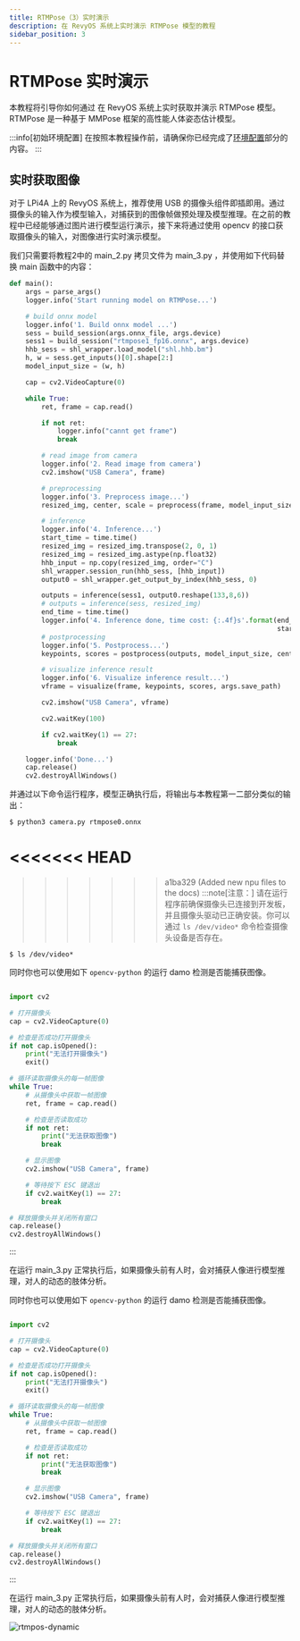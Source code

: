 ```yaml
---
title: RTMPose（3）实时演示
description: 在 RevyOS 系统上实时演示 RTMPose 模型的教程
sidebar_position: 3
---
```



# RTMPose 实时演示

本教程将引导你如何通过 在 RevyOS 系统上实时获取并演示 RTMPose 模型。RTMPose 是一种基于 MMPose 框架的高性能人体姿态估计模型。

:::info[初始环境配置]
在按照本教程操作前，请确保你已经完成了[环境配置](../../env)部分的内容。
:::

## 实时获取图像


对于 LPi4A 上的 RevyOS 系统上，推荐使用 USB 的摄像头组件即插即用。通过摄像头的输入作为模型输入，对捕获到的图像帧做预处理及模型推理。在之前的教程中已经能够通过图片进行模型运行演示，接下来将通过使用 opencv 的接口获取摄像头的输入，对图像进行实时演示模型。


我们只需要将教程2中的 main_2.py 拷贝文件为 main_3.py ，并使用如下代码替换 main 函数中的内容：


```python
def main():
    args = parse_args()
    logger.info('Start running model on RTMPose...')

    # build onnx model
    logger.info('1. Build onnx model ...')
    sess = build_session(args.onnx_file, args.device)
    sess1 = build_session("rtmpose1_fp16.onnx", args.device)
    hhb_sess = shl_wrapper.load_model("shl.hhb.bm")
    h, w = sess.get_inputs()[0].shape[2:]
    model_input_size = (w, h)

    cap = cv2.VideoCapture(0)

    while True:
        ret, frame = cap.read()

        if not ret:
            logger.info("cannt get frame")
            break

        # read image from camera
        logger.info('2. Read image from camera')
        cv2.imshow("USB Camera", frame)

        # preprocessing
        logger.info('3. Preprocess image...')
        resized_img, center, scale = preprocess(frame, model_input_size)

        # inference
        logger.info('4. Inference...')
        start_time = time.time()
        resized_img = resized_img.transpose(2, 0, 1)
        resized_img = resized_img.astype(np.float32)
        hhb_input = np.copy(resized_img, order="C")
        shl_wrapper.session_run(hhb_sess, [hhb_input])
        output0 = shl_wrapper.get_output_by_index(hhb_sess, 0)

        outputs = inference(sess1, output0.reshape(133,8,6))
        # outputs = inference(sess, resized_img)
        end_time = time.time()
        logger.info('4. Inference done, time cost: {:.4f}s'.format(end_time -
                                                                   start_time))
        # postprocessing
        logger.info('5. Postprocess...')
        keypoints, scores = postprocess(outputs, model_input_size, center, scale)

        # visualize inference result
        logger.info('6. Visualize inference result...')
        vframe = visualize(frame, keypoints, scores, args.save_path)

        cv2.imshow("USB Camera", vframe)

        cv2.waitKey(100)

        if cv2.waitKey(1) == 27:
            break

    logger.info('Done...')
    cap.release()
    cv2.destroyAllWindows()
```

并通过以下命令运行程序，模型正确执行后，将输出与本教程第一二部分类似的输出：

```shell-session
$ python3 camera.py rtmpose0.onnx
```

<<<<<<< HEAD
=======

>>>>>>> a1ba329 (Added new npu files to the docs)
:::note[注意：]
请在运行程序前确保摄像头已连接到开发板，并且摄像头驱动已正确安装。你可以通过 `ls /dev/video*` 命令检查摄像头设备是否存在。
```shell-session
$ ls /dev/video*
```

同时你也可以使用如下 `opencv-python` 的运行 damo 检测是否能捕获图像。

```python

import cv2

# 打开摄像头
cap = cv2.VideoCapture(0)

# 检查是否成功打开摄像头
if not cap.isOpened():
    print("无法打开摄像头")
    exit()

# 循环读取摄像头的每一帧图像
while True:
    # 从摄像头中获取一帧图像
    ret, frame = cap.read()

    # 检查是否读取成功
    if not ret:
        print("无法获取图像")
        break

    # 显示图像
    cv2.imshow("USB Camera", frame)

    # 等待按下 ESC 键退出
    if cv2.waitKey(1) == 27:
        break

# 释放摄像头并关闭所有窗口
cap.release()
cv2.destroyAllWindows()
```
:::


在运行 main_3.py 正常执行后，如果摄像头前有人时，会对捕获人像进行模型推理，对人的动态的肢体分析。

同时你也可以使用如下 `opencv-python` 的运行 damo 检测是否能捕获图像。

```python

import cv2

# 打开摄像头
cap = cv2.VideoCapture(0)

# 检查是否成功打开摄像头
if not cap.isOpened():
    print("无法打开摄像头")
    exit()

# 循环读取摄像头的每一帧图像
while True:
    # 从摄像头中获取一帧图像
    ret, frame = cap.read()

    # 检查是否读取成功
    if not ret:
        print("无法获取图像")
        break

    # 显示图像
    cv2.imshow("USB Camera", frame)

    # 等待按下 ESC 键退出
    if cv2.waitKey(1) == 27:
        break

# 释放摄像头并关闭所有窗口
cap.release()
cv2.destroyAllWindows()
```
:::


在运行 main_3.py 正常执行后，如果摄像头前有人时，会对捕获人像进行模型推理，对人的动态的肢体分析。


![rtmpos-dynamic](/img/image-for-flash/rtmpose-dynamic.png)
